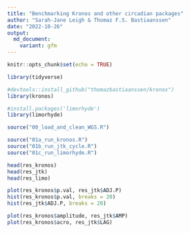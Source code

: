 ```yaml
---
title: "Benchmarking Kronos and other circadian packages"
author: "Sarah-Jane Leigh & Thomaz F.S. Bastiaanssen"
date: "2022-10-26"
output:
  md_document:
    variant: gfm
---
```


```r
knitr::opts_chunk$set(echo = TRUE)
```

```r
library(tidyverse)

#devtools::install_github("thomazbastiaanssen/kronos") 
library(kronos)

#install.packages('limorhyde')
library(limorhyde)

```

```r
source("00_load_and_clean_WGS.R")

```

```r
source("01a_run_kronos.R")
source("01b_run_jtk_cycle.R")
source("01c_run_limorhyde.R")

head(res_kronos)
head(res_jtk)
head(res_limo)

plot(res_kronos$p.val, res_jtk$ADJ.P)
hist(res_kronos$p.val, breaks = 20)
hist(res_jtk$ADJ.P, breaks = 20)

plot(res_kronos$amplitude, res_jtk$AMP)
plot(res_kronos$acro, res_jtk$LAG)

```